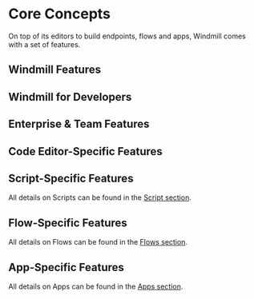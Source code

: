 
# Core Concepts

On top of its editors to build endpoints, flows and apps, Windmill comes with a set of features.

## Windmill Features

<div class="grid grid-cols-2 gap-6 mb-4">
	<DocCard
		title="Auto-generated UIs"
		description="Windmill creates auto-generated user interfaces for scripts and flows based on their parameters."
		href="/docs/core_concepts/auto_generated_uis"
	/>
	<DocCard
    	title="Windmill AI"
    	description="Have AI complete code on Windmill."
    	href="/docs/core_concepts/ai_generation"
    />
	<DocCard
		title="JSON Schema and Parsing"
		description="JSON Schemas are used for defining the input specification for scripts and flows, and specifying resource types."
		href="/docs/core_concepts/json_schema_and_parsing"
    />
    <DocCard
    	title="Dependency Management & Imports"
    	description="Windmill's strength lies in its ability to run scripts without having to deal with separate dependency files."
    	href="/docs/advanced/imports"
    />
	<DocCard
    	title="Instant Preview & Testing"
    	description="Windmill allows users to see and test what they are building directly from the editor, even before deployment."
    	href="/docs/core_concepts/instant_preview"
    />
	<DocCard
    	title="Persistent Storage"
    	description="Ensure that your data is safely stored and easily accessible whenever required."
    	href="/docs/core_concepts/persistent_storage"
    />
	<DocCard
    	title="Roles and Permissions"
    	description="Control access and manage permissions within your instance and workspaces."
    	href="/docs/core_concepts/roles_and_permissions"
    />
	<DocCard
    	title="Authentification"
    	description="Windmill provides flexible authentication options to ensure secure access to the platform."
    	href="/docs/core_concepts/authentification"
    />
	<DocCard
    	title="Error Handling"
    	description="There are 5 ways to do error handling in Windmill."
    	href="/docs/core_concepts/error_handling"
    />
	<DocCard
    	title="Collaboration in Windmill"
    	description="Collaboration in Windmill is simplified through various features and workflows."
    	href="/docs/core_concepts/collaboration"
    />
    <DocCard
    	title="Scheduling"
    	description="Scheduling allows you to define schedules for Scripts and Flows, automatically running them at set frequencies."
    	href="/docs/core_concepts/scheduling"
    />
    <DocCard
    	title="Monitor Past and Future Runs"
    	description="Get an aggregated view of past and future runs on your workspace."
    	href="/docs/core_concepts/monitor_past_and_future_runs"
    />
    <DocCard
    	title="Webhooks"
    	description="Trigger scripts and flows from webhooks."
    	href="/docs/core_concepts/webhooks"
    />
    <DocCard
    	title="Variables and Secrets"
    	description="Variables and Secrets are encrypted, dynamic values used for reusing information and securely passing sensitive data within scripts."
    	href="/docs/core_concepts/variables_and_secrets"
    />
    <DocCard
    	title="Resources and Resource Types"
    	description="Resources are structured configurations and connections to third-party systems, with Resource Types defining the schema for each Resource."
    	href="/docs/core_concepts/resources_and_types"
    />
    <DocCard
    	title="Groups and Folders"
    	description="Groups and Folders enable efficient permission management by grouping users with similar access levels."
    	href="/docs/core_concepts/groups_and_folders"
    />
    <DocCard
    	title="Workers and Worker Groups"
    	description="Worker Groups allow users to run scripts and flows on different machines with varying specifications."
    	href="/docs/core_concepts/worker_groups"
    />
	<DocCard
    	title="Jobs"
    	description="A job represents a past, present or future `task` or `work` to be executed by a worker."
    	href="/docs/core_concepts/jobs"
    />
	<DocCard
    	title="Concurrency Limits"
    	description="The Concurrency Limits feature allows you to define concurrency limits for scripts, flows and inline scripts within flows."
    	href="/docs/core_concepts/concurrency_limits"
    />
	<DocCard
		title="Caching in Windmill"
		description="Caching is used to cache the results of a script, flow, flow step or app inline scripts for a specified number of seconds."
		href="/docs/core_concepts/caching"
	/>
	 <DocCard
    	title="Draft and Deploy"
    	description="Develop and cooperate in a structured way."
    	href="/docs/core_concepts/draft_and_deploy"
    />
	<DocCard
    	title="Handling Files and Binary Data"
    	description="In Windmill, JSON is the primary data format used for representing information. When working with binary data, such as files, they are represented as Base64 encoded strings."
    	href="/docs/core_concepts/files_binary_data"
    />
	<DocCard
    	title="Rich Display Rendering"
    	description="The result renderer in Windmill supports rich display rendering, allowing you to customize the display format of your results."
    	href="/docs/core_concepts/rich_display_rendering"
    />
</div>

## Windmill for Developers

<div class="text-xl mb-2 font-semibold"></div>
<div class="grid grid-cols-2 gap-6 mb-4">
	<DocCard
		title="Command-Line Interface"
		description="Interact with Windmill instances right from your terminal."
		href="/docs/advanced/cli"
	/>
	<DocCard
		title="Local Development"
		description="Develop from various environments such as your terminal, VS Code, and JetBrains IDEs."
		href="/docs/advanced/local_development"
	/>
	<DocCard
		title="Sync Workspace to Remote Git Repository"
		description="Connect the Windmill workspace to a Git repository to automatically commit and push scripts, flows and apps to the repository on each deploy."
		href="/docs/advanced/git_sync"
	/>
	<DocCard
		title="Version control from GitHub/GitLab"
		description="Use a GH/GL repo as the source of truth for part or all of your Windmill workspace."
		href="/docs/advanced/deploy_gh_gl"
	/>
	<DocCard
		title="Preinstall Binaries"
		description="Workers in Windmill can preinstall binaries. This allows them to execute these binaries in subprocesses or directly within bash."
		href="/docs/advanced/preinstall_binaries"
	/>
	<DocCard
		title="React App Import"
		description="Import your own Apps in React."
		href="/docs/react_vue_svelte_apps/react"
	/>
	<DocCard
		title="Run Docker Containers"
		description="Windmill supports running any docker container through its bash integration."
		href="/docs/advanced/docker"
	/>
</div>

## Enterprise & Team Features

<div class="grid grid-cols-2 gap-6 mb-4">
	<DocCard
    	title="Support & SLA"
    	description="Our SLAs are designed to provide timely assistance and address any issues."
    	href="/docs/misc/support_and_sla"
    />
	<DocCard
    	title="Audit Logs"
    	description="Windmill provides audit logs for every operation and action that has side-effects."
    	href="/docs/core_concepts/audit_logs"
    />
		<DocCard
    	title="Dedicated Workers / High Throughput"
    	description="Dedicated Workers are workers that are dedicated to a particular script."
    	href="/docs/core_concepts/dedicated_workers"
    />
	<DocCard
		title="Sync Workspace to Remote Git Repository"
		description="Connect the Windmill workspace to a Git repository to automatically commit and push scripts, flows and apps to the repository on each deploy."
		href="/docs/advanced/git_sync"
	/>
	<DocCard
    	title="Worker Groups Management UI"
    	description="Manage Worker Groups through Windmill UI."
    	href="/docs/misc/worker_group_management_ui"
    />
	<DocCard
    	title="Deploy to Staging/Prod Web UI"
    	description="Deploy items to another staging/prod workspace."
    	href="/docs/core_concepts/staging_prod"
    />
	<DocCard
		title="Content Search"
		description="Search any scripts, flows, resources, apps for a specific string similar to GitHub search."
		href="/docs/core_concepts/content_search"
	/>
	<DocCard
		title="CSS Editor"
		description="The Global CSS Editor is designed to give styling and theming across your entire app."
		href="/docs/apps/css_editor"
	/>
	<DocCard
    	title="Multiplayer"
    	description="Collaborate on scripts simultaneously."
    	href="/docs/core_concepts/multiplayer"
    />
	<DocCard
    	title="SAML & SCIM"
    	description="Configure Okta for both SAML and SCIM."
    	href="/docs/misc/saml_and_scim"
    />
</div>

## Code Editor-Specific Features

<div class="grid grid-cols-2 gap-6 mb-4">
	<DocCard
		title="Parameter Inference"
		description="Windmill ensures that the parameters passed to scripts, flows, and resources match the expected format and type."
		href="/docs/code_editor/parameter_inference"
	/>
	<DocCard
		title="Add Resources and Variables to Code"
		description="You can directly access Variables and Resources from the Code Editor."
		href="/docs/code_editor/add_variables_resources"
	/>
	<DocCard
		title="Code Assistants"
		description="Windmill integrates code assistants into its code editor to provide language-specific suggestions, linting, formatting, and more."
		href="/docs/code_editor/assistants"
	/>
</div>


## Script-Specific Features

All details on Scripts can be found in the [Script section](../script_editor/index.mdx).

<div class="grid grid-cols-2 gap-6 mb-4">
    <DocCard
		title="Script Kinds"
		description="You can attach additional functionalities to Scripts by specializing them into specific Script kinds."
		href="/docs/script_editor/script_kinds"
	/>
    <DocCard
		title="Customize UI"
		description="Some arguments' types can be given advanced settings that will affect the inputs' auto-generated UI and JSON Schema."
		href="/docs/script_editor/customize_ui"
    />
    <DocCard
		title="Versioning"
		description="Windmill creates auto-generated user interfaces for scripts and flows based on their parameters."
		href="/docs/script_editor/versioning"
	/>
    <DocCard
		title="Worker Group Tag"
		description="Scripts can be assigned custom worker groups for efficient execution on different machines with varying specifications."
		href="/docs/script_editor/worker_group_tag"
	/>
	<DocCard
		title="Concurrency Limit"
		description="The Concurrency Limit feature allows you to define concurrency limits for scripts and inline scripts within flows."
		href="/docs/script_editor/concurrency_limit"
    />
    <DocCard
		title="Multiplayer"
		description="The Multiplayer feature allows you to collaborate with team members on scripts simultaneously."
		href="/docs/script_editor/multiplayer"
	/>
    <DocCard
		title="Write Scripts on VS Code"
		description="The Windmill VS Code extension allows you to run your scripts and preview the output within VS Code."
		href="/docs/script_editor/vs_code_scripts"
	/>
</div>

## Flow-Specific Features

All details on Flows can be found in the [Flows section](../flows/1_flow_editor.mdx).

<div class="grid grid-cols-2 gap-6 mb-4">
	<DocCard
		color="teal"
		title="Triggering Flows"
		description="Trigger flows on-demand, by schedule or on external events."
		href="/docs/getting_started/trigger_flows"
	/>
	<DocCard
		color="teal"
		title="Testing Flows"
		description="Iterate quickly and get control on your flow testing."
		href="/docs/flows/test_flows"
	/>
	<DocCard
		color="teal"
		title="AI-Generated Flows"
		description="Generate flows from prompts."
		href="/docs/flows/ai_flows"
	/>
	<DocCard
		color="teal"
		title="Branches"
		description="Split the execution of the flow based on a condition."
		href="/docs/flows/flow_branches"
	/>
	<DocCard
		color="teal"
		title="For loops"
		description="Iterate a series of tasks."
		href="/docs/flows/flow_loops"
	/>
	<DocCard
		color="teal"
		title="Error Handler"
		description="Configure a script to handle errors."
		href="/docs/flows/flow_error_handler"
	/>
	<DocCard
		color="teal"
		title="Trigger Scripts"
		description="Trigger flows upon a given event with a dedicated trigger script."
		href="/docs/flows/flow_trigger"
	/>
	<DocCard
		color="teal"
		title="Retries"
		description="Re-try a step in case of error."
		href="/docs/flows/retries"
	/>
	<DocCard
		color="teal"
		title="Concurrency Limits"
		description="The Concurrency Limit feature allows you to define concurrency limits for scripts and inline scripts within flows."
		href="/docs/flows/concurrency_limit"
	/>
	<DocCard
		color="teal"
		title="Cache for Steps"
		description="Re-use a step's previous results."
		href="/docs/flows/cache"
	/>
	<DocCard
		color="teal"
		title="Step Mocking"
		description="When a step is mocked, it will immediately return the mocked value without performing any computation."
		href="/docs/flows/step_mocking"
	/>
	<DocCard
		color="teal"
		title="Early Stop / Break"
		description="Suspend executions within a flow for a specified time."
		href="/docs/flows/sleep"
	/>
	<DocCard
		color="teal"
		title="Return Early for Flows"
		description="Define a node at which the flow will return at for sync endpoints."
		href="/docs/flows/early_return"
	/>
	<DocCard
		color="teal"
		title="Approval Steps in Flows"
		description="Suspend a flow until specific event(s) are received, such as approvals or cancellations."
		href="/docs/flows/flow_approval"
	/>
	<DocCard
		color="teal"
		title="Sleep / Delays in Flows"
		description="Stop early a flow based on a step's result."
		href="/docs/flows/early_stop"
	/>
	<DocCard
		color="teal"
		title="Custom Timeout for Step"
		description="If the execution takes longer than the time limit, the execution of the step will be interrupted."
		href="/docs/flows/early_stop"
	/>
</div>

<div class="grid grid-cols-2 gap-6 mb-4"></div>

## App-Specific Features

All details on Apps can be found in the [Apps section](../apps/0_app_editor/index.mdx).

<div class="grid grid-cols-2 gap-6 mb-4">
	<DocCard
		title="List of Components"
		description="Use prebuilt interface elements to display data, and manipulate or interact with it based on user actions."
		href="/docs/apps/app_configuration_settings/app_component_library"
		color="orange"
	/>
	<DocCard
		title="Link your App to scripts and flows"
		description="Run any script or flow for your UI."
		href="/docs/apps/app-runnable-panel"
		color="orange"
	/>
	<DocCard
		title="Styling"
		description="Customize the styling of your App according to your own graphical standards."
		href="/docs/apps/app_configuration_settings/app_styling"
		color="orange"
	/>
	<DocCard
		title="Public Apps"
		description="Apps can be accessed as a standalone app by anyone who has the secret URL"
		href="/docs/apps/public_apps"
		color="orange"
	/>
	<DocCard
		title="Schedule App Reports"
		description="Send a PDF or PNG preview of any app at a given schedule."
		href="/docs/apps/schedule_reports"
		color="orange"
	/>
	<DocCard
		title="Group of Components"
		description="Components can be grouped within containers."
		href="/docs/apps/app_configuration_settings/components_groups"
		color="orange"
	/>
	<DocCard
		color="orange"
		title="Import Custom React Components"
		description="Define components in React or Vanilla JS that interact with the rest of your app."
		href="/docs/apps/react_components"
	/>
</div>
